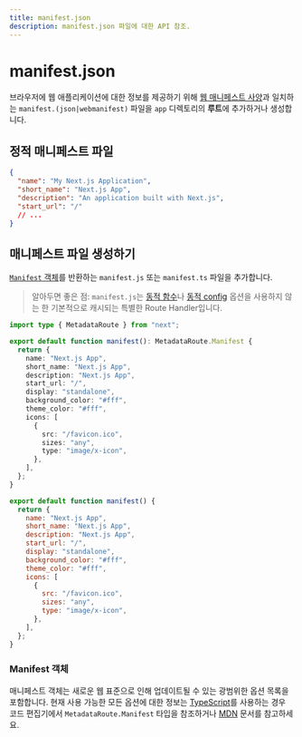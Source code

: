 ```yaml
---
title: manifest.json
description: manifest.json 파일에 대한 API 참조.
---
```


# manifest.json

브라우저에 웹 애플리케이션에 대한 정보를 제공하기 위해 [웹 매니페스트 사양](https://developer.mozilla.org/docs/Web/Manifest)과 일치하는 `manifest.(json|webmanifest)` 파일을 `app` 디렉토리의 **루트**에 추가하거나 생성합니다.

## 정적 매니페스트 파일

```json filename="app/manifest.json | app/manifest.webmanifest"
{
  "name": "My Next.js Application",
  "short_name": "Next.js App",
  "description": "An application built with Next.js",
  "start_url": "/"
  // ...
}
```

## 매니페스트 파일 생성하기

[`Manifest` 객체](#manifest-object)를 반환하는 `manifest.js` 또는 `manifest.ts` 파일을 추가합니다.

> 알아두면 좋은 점: `manifest.js`는 [동적 함수](/docs/app/building-your-application/caching#dynamic-functions)나 [동적 config](/docs/app/building-your-application/caching#segment-config-options) 옵션을 사용하지 않는 한 기본적으로 캐시되는 특별한 Route Handler입니다.

```ts filename="app/manifest.ts" switcher
import type { MetadataRoute } from "next";

export default function manifest(): MetadataRoute.Manifest {
  return {
    name: "Next.js App",
    short_name: "Next.js App",
    description: "Next.js App",
    start_url: "/",
    display: "standalone",
    background_color: "#fff",
    theme_color: "#fff",
    icons: [
      {
        src: "/favicon.ico",
        sizes: "any",
        type: "image/x-icon",
      },
    ],
  };
}
```

```js filename="app/manifest.js" switcher
export default function manifest() {
  return {
    name: "Next.js App",
    short_name: "Next.js App",
    description: "Next.js App",
    start_url: "/",
    display: "standalone",
    background_color: "#fff",
    theme_color: "#fff",
    icons: [
      {
        src: "/favicon.ico",
        sizes: "any",
        type: "image/x-icon",
      },
    ],
  };
}
```

### Manifest 객체

매니페스트 객체는 새로운 웹 표준으로 인해 업데이트될 수 있는 광범위한 옵션 목록을 포함합니다. 현재 사용 가능한 모든 옵션에 대한 정보는 [TypeScript](https://nextjs.org/docs/app/building-your-application/configuring/typescript#typescript-plugin)를 사용하는 경우 코드 편집기에서 `MetadataRoute.Manifest` 타입을 참조하거나 [MDN](https://developer.mozilla.org/docs/Web/Manifest) 문서를 참고하세요.
